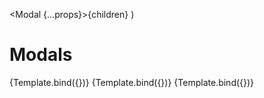 
  <Modal {...props}>{children}</Modal>
)

<Meta title="Components/Modal" component={Modal} />

# Modals

<Canvas>
  <Story
    name="Default"
    args={{
      type: 'default',
      header: 'Default modal',
      children: 'Body content',
      confirm: 'OK',
      dismiss: 'Nope',
    }}
  >
    {Template.bind({})}
  </Story>
  <Story
    name="Slidein"
    args={{
      type: 'slidein',
      header: 'Slidein modal',
      children: 'Body content',
      confirm: 'OK',
      dismiss: 'Nope',
    }}
  >
    {Template.bind({})}
  </Story>
  <Story
    name="Takeover"
    args={{
      type: 'takeover',
      header: 'Takeover modal',
      children: 'Body content',
      confirm: 'OK',
      dismiss: 'Nope',
    }}
  >
    {Template.bind({})}
  </Story>
</Canvas>
